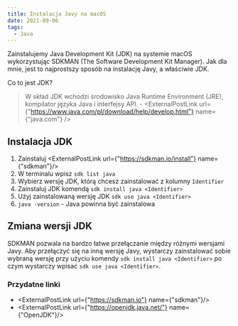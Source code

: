 ```yaml
---
title: Instalacja Javy na macOS
date: 2021-09-06
tags:
  - Java
---
```



Zainstalujemy Java Development Kit (JDK) na systemie macOS wykorzystując SDKMAN (The Software Development Kit Manager).
Jak dla mnie, jest to najprostszy sposób na instalację Javy, a właściwie JDK.

Co to jest JDK?
> W skład JDK wchodzi środowisko Java Runtime Environment (JRE), kompilator języka Java i interfejsy API. - <ExternalPostLink url={"https://www.java.com/pl/download/help/develop.html"} name={"java.com"} />

## Instalacja JDK

1. Zainstaluj <ExternalPostLink url={"https://sdkman.io/install"} name={"sdkman"}/>
2. W terminalu wpisz `sdk list java`
3. Wybierz wersję JDK, którą chcesz zainstalować z kolumny `Identifier`
4. Zainstaluj JDK komendą `sdk install java <Identifier>`
5. Użyj zainstalowaną wersję JDK `sdk use java <Identifier>`
6. `java -version` - Java powinna być zainstalowa

## Zmiana wersji JDK

SDKMAN pozwala na bardzo łatwe przełączanie między różnymi wersjami Javy.
Aby przełączyć się na inną wersję Javy, wystarczy zainstalować sobie wybraną wersję przy użyciu komendy `sdk install java <Identifier>` po czym wystarczy wpisać `sdk use java <Identifier>`.

### Przydatne linki
- <ExternalPostLink url={"https://sdkman.io"} name={"sdkman"}/>
- <ExternalPostLink url={"https://openjdk.java.net/"} name={"OpenJDK"}/>
